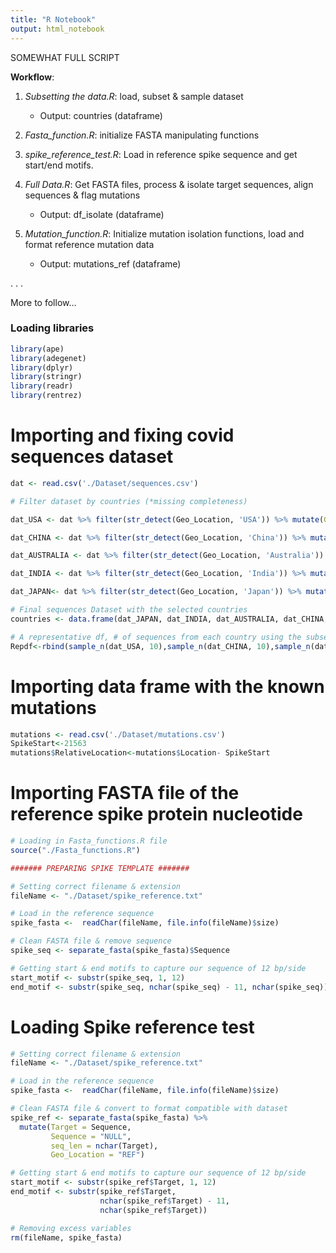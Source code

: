 ```yaml
---
title: "R Notebook"
output: html_notebook
---
```

SOMEWHAT FULL SCRIPT 


**Workflow**:

  1. *Subsetting the data.R*: load, subset & sample dataset 
      * Output: countries (dataframe)
      
  2. *Fasta_function.R*: initialize FASTA manipulating functions
  
  3. *spike_reference_test.R*: Load in reference spike sequence and get start/end motifs.
  
  4. *Full Data.R*: Get FASTA files, process & isolate target sequences, align sequences & flag mutations
      * Output: df_isolate (dataframe)
      
  5. *Mutation_function.R*: Initialize mutation isolation functions, load and format reference mutation data
      * Output: mutations_ref (dataframe)
  
  .
  .
  .

More to follow...

### Loading libraries
```r
library(ape)
library(adegenet)
library(dplyr)
library(stringr)
library(readr)
library(rentrez)
```


# Importing and fixing covid sequences dataset
```r
dat <- read.csv('./Dataset/sequences.csv')

# Filter dataset by countries (*missing completeness)

dat_USA <- dat %>% filter(str_detect(Geo_Location, 'USA')) %>% mutate(Geo_Location = "USA") %>% slice_sample(n = 50)

dat_CHINA <- dat %>% filter(str_detect(Geo_Location, 'China')) %>% mutate(Geo_Location = "CHN") %>% slice_sample(n = 50)

dat_AUSTRALIA <- dat %>% filter(str_detect(Geo_Location, 'Australia')) %>% mutate(Geo_Location = "AUS") %>% slice_sample(n = 50)

dat_INDIA <- dat %>% filter(str_detect(Geo_Location, 'India')) %>% mutate(Geo_Location = "IND") %>% slice_sample(n = 50)

dat_JAPAN<- dat %>% filter(str_detect(Geo_Location, 'Japan')) %>% mutate(Geo_Location = "JPN") %>% slice_sample(n = 50)

# Final sequences Dataset with the selected countries
countries <- data.frame(dat_JAPAN, dat_INDIA, dat_AUSTRALIA, dat_CHINA, dat_USA)

# A representative df, # of sequences from each country using the subsetting code
Repdf<-rbind(sample_n(dat_USA, 10),sample_n(dat_CHINA, 10),sample_n(dat_AUSTRALIA, 10),sample_n(dat_INDIA, 10),sample_n(dat_INDIA, 10),sample_n(dat_JAPAN, 10))
```

# Importing data frame with the known mutations
```r
mutations <- read.csv('./Dataset/mutations.csv')
SpikeStart<-21563
mutations$RelativeLocation<-mutations$Location- SpikeStart
```

# Importing FASTA file of the reference spike protein nucleotide
```r
# Loading in Fasta_functions.R file
source("./Fasta_functions.R")

####### PREPARING SPIKE TEMPLATE #######

# Setting correct filename & extension
fileName <- "./Dataset/spike_reference.txt"

# Load in the reference sequence
spike_fasta <-  readChar(fileName, file.info(fileName)$size)

# Clean FASTA file & remove sequence
spike_seq <- separate_fasta(spike_fasta)$Sequence

# Getting start & end motifs to capture our sequence of 12 bp/side
start_motif <- substr(spike_seq, 1, 12)
end_motif <- substr(spike_seq, nchar(spike_seq) - 11, nchar(spike_seq))
```

# Loading Spike reference test
```r
# Setting correct filename & extension
fileName <- "./Dataset/spike_reference.txt"

# Load in the reference sequence
spike_fasta <-  readChar(fileName, file.info(fileName)$size)

# Clean FASTA file & convert to format compatible with dataset
spike_ref <- separate_fasta(spike_fasta) %>%
  mutate(Target = Sequence,
         Sequence = "NULL",
         seq_len = nchar(Target),
         Geo_Location = "REF")

# Getting start & end motifs to capture our sequence of 12 bp/side
start_motif <- substr(spike_ref$Target, 1, 12)
end_motif <- substr(spike_ref$Target,
                    nchar(spike_ref$Target) - 11,
                    nchar(spike_ref$Target))

# Removing excess variables
rm(fileName, spike_fasta)
```












